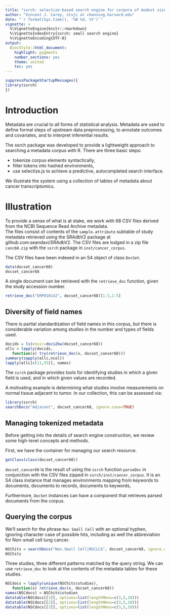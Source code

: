 ```yaml
---
title: "ssrch: selectize-based search engine for corpora of modest size"
author: "Vincent J. Carey, stvjc at channing.harvard.edu"
date: "`r format(Sys.time(), '%B %d, %Y')`"
vignette: >
  %\VignetteEngine{knitr::rmarkdown}
  %\VignetteIndexEntry{ssrch: small search engine}
  %\VignetteEncoding{UTF-8}
output:
  BiocStyle::html_document:
    highlight: pygments
    number_sections: yes
    theme: united
    toc: yes
---
```


```r
suppressPackageStartupMessages({
library(ssrch)
})
```

# Introduction

Metadata are crucial to all forms of statistical analysis.
Metadata are used to define formal steps of
upstream data preprocessing, to annotate outcomes and covariates,
and to interpret inferential results.

The ssrch package was developed to provide a lightweight
approach to searching a metadata corpus with R.  There are three
basic steps:

- tokenize corpus elements syntactically,
- filter tokens into hashed environments,
- use selectize.js to achieve a predictive, autocompleted search interface.

We illustrate the system using a collection of tables of metadata
about cancer transcriptomics.

# Illustration

To provide a sense of what is at stake, we work with 68 CSV files
derived from the NCBI Sequence Read Archive metadata.  
The files consist of contents of the `sample.attribute` subtable of study metadata
retrieved using the SRAdbV2 package at github.com:seandavi/SRAdbV2.
The CSV files
are lodged in a zip file
`canc68.zip` with the `ssrch` package in `inst/cancer_corpus`.

The CSV files have been indexed in an S4 object of class
`DocSet`.

```r
data(docset_cancer68)
docset_cancer68
```

A single document can be retrieved with the `retrieve_doc`
function, given the study accession number.
```r
retrieve_doc("ERP010142", docset_cancer68)[1:3,1:5]
```

## Diversity of field names

There is partial standardization of field names in this corpus,
but there is considerable variation among studies in the number
and types of fields used.
```r
docids = ls(envir=docs2kw(docset_cancer68))
allc = lapply(docids, 
   function(x) try(retrieve_doc(x, docset_cancer68)))
summary(sapply(allc,ncol))
lapply(allc[c(11,55)], names)
```

The `ssrch` package provides
tools for identifying studies in which a given
field is used, and in which given values are recorded.

A motivating example is determining what studies involve
measurements on normal tissue adjacent to tumor.  In
our collection, this can be assessed via:
```r
library(ssrch)
searchDocs("Adjacent", docset_cancer68, ignore.case=TRUE)
```


## Managing tokenized metadata

Before getting into the details of search engine
construction, we review some high-level concepts and methods.

First, we have the container for managing our search resource.
```r
getClass(class(docset_cancer68))
```
`docset_cancer68` is the result of using the `ssrch` function `parseDoc`
in conjunction with the CSV files zipped in `ssrch/inst/cancer_corpus`. 
It is an S4 class instance that manages environments mapping
from keywords to documents, documents to records, documents to keywords,

Furthermore, `DocSet` instances can have a component that
retrieves parsed documents from the corpus.  

## Querying the corpus

We'll search for the phrase `Non Small Cell` with an optional hyphen,
ignoring character case of possible hits, including as well
the abbreviation for Non-small cell lung cancer.
```r
NSChits = searchDocs("Non.Small Cell|NSCLC$", docset_cancer68, ignore.case=TRUE)
NSChits
```
Three studies, three different patterns matched by the query string.
We can use `retrieve_doc` to look at the contents
of the metadata tables for these studies.

```r
NSCdocs = lapply(unique(NSChits$studies), 
   function(x) retrieve_doc(x, docset_cancer68))
names(NSCdocs) = NSChits$studies
datatable(NSCdocs[[1]], options=list(lengthMenu=c(3,5,10)))
datatable(NSCdocs[[2]], options=list(lengthMenu=c(3,5,10)))
datatable(NSCdocs[[3]], options=list(lengthMenu=c(3,5,10)))
```

